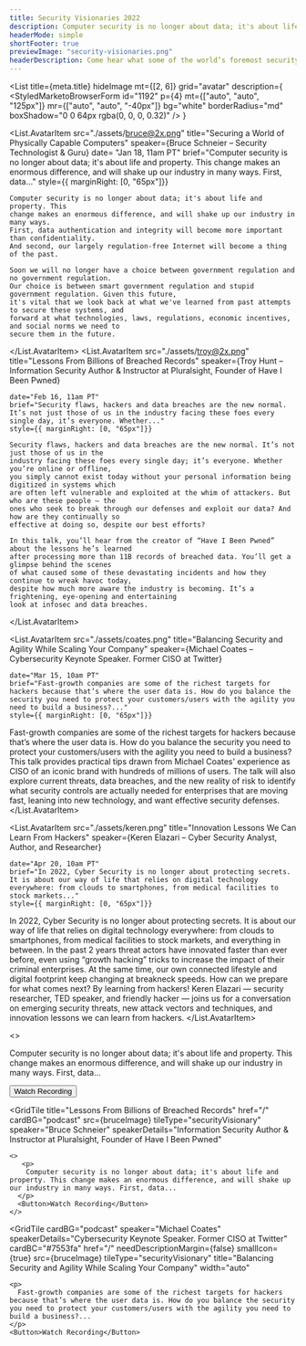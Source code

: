 ```yaml
---
title: Security Visionaries 2022
description: Computer security is no longer about data; it's about life and property.
headerMode: simple
shortFooter: true
previewImage: "security-visionaries.png"
headerDescription: Come hear what some of the world’s foremost security researchers, practitioners and thinkers see on the security horizon for 2022.
---
```


<List
  title={meta.title}
  hideImage
  mt={[2, 6]}
  grid="avatar"
  description={
    <SignupDescription description={meta.headerDescription} fontSize="text-xl" >
        <StyledMarketoBrowserForm
        id="1192"
        p={4} mt={["auto", "auto", "125px"]}
        mr={["auto", "auto", "-40px"]}
        bg="white"
        borderRadius="md"
        boxShadow="0 0 64px rgba(0, 0, 0, 0.32)"
       />
    </SignupDescription>
  }
>
  <List.AvatarItem
    src="./assets/bruce@2x.png"
    title="Securing a World of Physically Capable Computers"
    speaker={<Link scheme="site" href="https://www.schneier.com/">Bruce Schneier – Security Technologist &amp; Guru</Link>}
    date= "Jan 18, 11am PT"
    brief="Computer security is no longer about data; it's about life and property. This change makes an enormous difference, and will shake up our industry in many ways. First, data..."
    style={{ marginRight: [0, "65px"]}}
  >
    Computer security is no longer about data; it's about life and property. This
    change makes an enormous difference, and will shake up our industry in many ways.
    First, data authentication and integrity will become more important than confidentiality.
    And second, our largely regulation-free Internet will become a thing of the past.

    Soon we will no longer have a choice between government regulation and no government regulation.
    Our choice is between smart government regulation and stupid government regulation. Given this future,
    it's vital that we look back at what we've learned from past attempts to secure these systems, and
    forward at what technologies, laws, regulations, economic incentives, and social norms we need to
    secure them in the future.

  </List.AvatarItem>
  <List.AvatarItem
    src="./assets/troy@2x.png"
    title="Lessons From Billions of Breached Records"
    speaker={<Link scheme="site" href="https://www.troyhunt.com/">Troy Hunt – Information Security Author &amp; Instructor at Pluralsight, Founder of Have I Been Pwned</Link>}

    date="Feb 16, 11am PT"
    brief="Security flaws, hackers and data breaches are the new normal. It’s not just those of us in the industry facing these foes every single day, it’s everyone. Whether..."
    style={{ marginRight: [0, "65px"]}}
  >
    Security flaws, hackers and data breaches are the new normal. It’s not just those of us in the
    industry facing these foes every single day; it’s everyone. Whether you’re online or offline,
    you simply cannot exist today without your personal information being digitized in systems which
    are often left vulnerable and exploited at the whim of attackers. But who are these people — the
    ones who seek to break through our defenses and exploit our data? And how are they continually so
    effective at doing so, despite our best efforts?

    In this talk, you’ll hear from the creator of “Have I Been Pwned” about the lessons he’s learned
    after processing more than 11B records of breached data. You’ll get a glimpse behind the scenes
    of what caused some of these devastating incidents and how they continue to wreak havoc today,
    despite how much more aware the industry is becoming. It’s a frightening, eye-opening and entertaining
    look at infosec and data breaches.
  </List.AvatarItem>

   <List.AvatarItem
    src="./assets/coates.png"
    title="Balancing Security and Agility While Scaling Your Company"
    speaker={<Link scheme="site" href="https://www.michaelcoates.co/">Michael Coates – Cybersecurity Keynote Speaker. Former CISO at Twitter</Link>}

    date="Mar 15, 10am PT"
    brief="Fast-growth companies are some of the richest targets for hackers because that’s where the user data is. How do you balance the security you need to protect your customers/users with the agility you need to build a business?..."
    style={{ marginRight: [0, "65px"]}}
  >
  Fast-growth companies are some of the richest targets for hackers because that’s where the user data is. How do you balance the security you need to protect your customers/users with the agility you need to build a business? This talk provides practical tips drawn from Michael Coates' experience as CISO of an iconic brand with hundreds of millions of users. The talk will also explore current threats, data breaches, and the new reality of risk to identify what security controls are actually needed for enterprises that are moving fast, leaning into new technology, and want effective security defenses.
  </List.AvatarItem>

  <List.AvatarItem
    src="./assets/keren.png"
    title="Innovation Lessons We Can Learn From Hackers"
    speaker={<Link scheme="site" href="https://www.k3r3n3.com/">Keren Elazari – Cyber Security Analyst, Author, and Researcher</Link>}

    date="Apr 20, 10am PT"
    brief="In 2022, Cyber Security is no longer about protecting secrets. It is about our way of life that relies on digital technology everywhere: from clouds to smartphones, from medical facilities to stock markets..."
    style={{ marginRight: [0, "65px"]}}
  >
  In 2022, Cyber Security is no longer about protecting secrets. It is about our way of life that relies on digital technology everywhere: from clouds to smartphones, from medical facilities to stock markets, and everything in between. In the past 2 years threat actors have innovated faster than ever before, even using “growth hacking” tricks to increase the impact of their criminal enterprises. At the same time, our own connected lifestyle and digital footprint keep changing at breakneck speeds. How can we prepare for what comes next? By learning from hackers! Keren Elazari — security researcher, TED speaker, and friendly hacker — joins us for a conversation on emerging security threats, new attack vectors and techniques, and innovation lessons we can learn from hackers.
  </List.AvatarItem>

</List>

<GridDisplay cardStyle="newProductCard">
  <GridTile
    title="Securing a World of Physically Capable Computers"
    href="/"
    cardBG="podcast"
    src={bruceImage}
    tileType="securityVisionary"
    speaker="Bruce Schneier"
    speakerDetails="Security Technologist &amp; Guru"
  >
    <>
       <p>
        Computer security is no longer about data; it's about life and property. This change makes an enormous difference, and will shake up our industry in many ways. First, data...
      </p>
      <Button>Watch Recording</Button>
    </>
  </GridTile>

  <GridTile
    title="Lessons From Billions of Breached Records"
    href="/"
    cardBG="podcast"
    src={bruceImage}
    tileType="securityVisionary"
    speaker="Bruce Schneier"
    speakerDetails="Information Security Author &amp; Instructor at Pluralsight, Founder of Have I Been Pwned"
  >
    <>
       <p>
        Computer security is no longer about data; it's about life and property. This change makes an enormous difference, and will shake up our industry in many ways. First, data...
      </p>
      <Button>Watch Recording</Button>
    </>
  </GridTile>


  <GridTile
    cardBG="podcast"
    speaker="Michael Coates"
    speakerDetails="Cybersecurity Keynote Speaker. Former CISO at Twitter"
    cardBC="#7553fa"
    href="/"
    needDescriptionMargin={false}
    smallIcon={true}
    src={bruceImage}
    tileType="securityVisionary"
    title="Balancing Security and Agility While Scaling Your Company"
    width="auto"
  >
    <p>
      Fast-growth companies are some of the richest targets for hackers because that’s where the user data is. How do you balance the security you need to protect your customers/users with the agility you need to build a business?...
    </p>
    <Button>Watch Recording</Button>
  </GridTile>
</GridDisplay>
